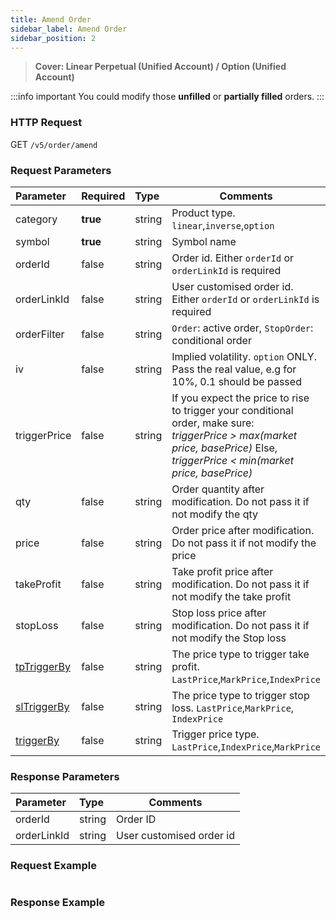 ```yaml
---
title: Amend Order
sidebar_label: Amend Order
sidebar_position: 2
---
```

> **Cover: Linear Perpetual (Unified Account) / Option (Unified Account)**

:::info important
You could modify those **unfilled** or **partially filled** orders.
:::

### HTTP Request
GET `/v5/order/amend`

### Request Parameters
| Parameter | Required | Type | Comments|
|:----- |:-------|:-----|------ |
|category |**true** |string |Product type. `linear`,`inverse`,`option` |
|symbol |**true** |string |Symbol name|
|orderId |false |string |Order id. Either `orderId` or `orderLinkId` is required |
|orderLinkId |false |string |User customised order id. Either `orderId` or `orderLinkId` is required |
|orderFilter |false |string |`Order`: active order, `StopOrder`: conditional order|
|iv |false |string |Implied volatility. `option` ONLY. Pass the real value, e.g for 10%, 0.1 should be passed |
|triggerPrice |false |string |If you expect the price to rise to trigger your conditional order, make sure:<br/> _triggerPrice > max(market price, basePrice)_ Else,<br/>_triggerPrice < min(market price, basePrice)_|
|qty |false |string |Order quantity after modification. Do not pass it if not modify the qty|
|price |false |string |Order price after modification. Do not pass it if not modify the price|
|takeProfit |false |string |Take profit price after modification. Do not pass it if not modify the take profit |
|stopLoss |false |string |Stop loss price after modification. Do not pass it if not modify the Stop loss |
|[tpTriggerBy](../enum#triggertype) |false |string |The price type to trigger take profit. `LastPrice`,`MarkPrice`,`IndexPrice`|
|[slTriggerBy](../enum#triggertype) |false |string |The price type to trigger stop loss. `LastPrice`,`MarkPrice`, `IndexPrice` |
|[triggerBy](../enum#triggertype) |false |string |Trigger price type. `LastPrice`,`IndexPrice`,`MarkPrice`|

### Response Parameters
| Parameter | Type | Comments|
|:----- |:-----|----- |
|orderId |string |Order ID |
|orderLinkId |string |User customised order id |

### Request Example

<Tabs>
<TabItem value="console" label="Console">

```http
```

</TabItem>
</Tabs>

### Response Example

<Tabs>
<TabItem value="js linear" label="linear">

```javascript

```
</TabItem>
</Tabs>